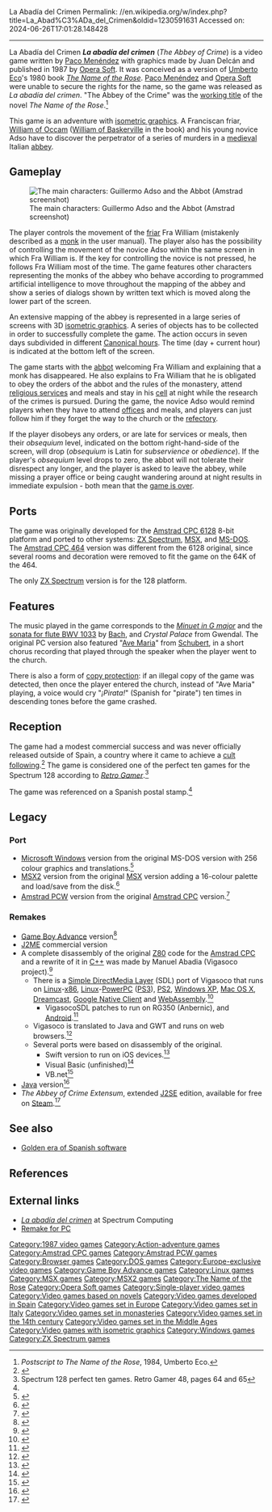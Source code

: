La Abadía del Crimen
Permalink: //en.wikipedia.org/w/index.php?title=La_Abad%C3%ADa_del_Crimen&oldid=1230591631
Accessed on: 2024-06-26T17:01:28.148428



------
La Abadía del Crimen
{{Short description|1987 video game}}
{{Use British English|date=December 2022}}
{{Use dmy dates|date=December 2022}}
{{Infobox video game
|title = La abadía del crimen
|image = La Abadia del Crimen DOS box art.png
|developer = [[Opera Soft]]
|publisher = Opera Soft
|designer = [[Paco Menéndez]]
|artist = [[Juan Delcán]]
|released = 1987
|genre = [[Adventure game|Adventure]]
|modes = [[Single-player video game|Single-player]] 
|platforms = [[Amstrad CPC]], [[MSX]], [[MS-DOS]], [[ZX Spectrum]]
}}
'''''La abadía del crimen''''' (''The Abbey of Crime'') is a video game written by [[Paco Menéndez]] with graphics made by Juan Delcán and published in 1987 by [[Opera Soft]]. It was conceived as a version of [[Umberto Eco]]'s 1980 book ''[[The Name of the Rose]]''. [[Paco Menéndez]] and [[Opera Soft]] were unable to secure the rights for the name, so the game was released as ''La abadía del crimen''. "The Abbey of the Crime" was the [[working title]] of the novel ''The Name of the Rose''.<ref>''Postscript to The Name of the Rose'', 1984, Umberto Eco.</ref>

This game is an adventure with [[isometric graphics]]. A Franciscan friar, [[William of Occam]] ([[William of Baskerville]] in the book) and his young novice Adso have to discover the perpetrator of a series of murders in a [[medieval]] Italian [[abbey]].

==Gameplay==
[[File:La Abadia del Crimen Guillermo Adso y el Abad.jpg|left|thumb|The main characters: Guillermo Adso and the Abbot (Amstrad screenshot)]]

The player controls the movement of the [[friar]] Fra William (mistakenly described as a [[Christian monasticism|monk]] in the user manual). The player also has the possibility of controlling the movement of the novice Adso within the same screen in which Fra William is. If the key for controlling the novice is not pressed, he follows Fra William most of the time. The game features other characters representing the monks of the abbey who behave according to programmed artificial intelligence to move throughout the mapping of the abbey and show a series of dialogs shown by written text which is moved along the lower part of the screen.

An extensive mapping of the abbey is represented in a large series of screens with 3D [[isometric graphics]]. A series of objects has to be collected in order to successfully complete the game. The action occurs in seven days subdivided in different [[Canonical hours]]. The time (day + current hour) is indicated at the bottom left of the screen.

The game starts with the [[abbot]] welcoming Fra William and explaining that a monk has disappeared. He also explains to Fra William that he is obligated to obey the orders of the abbot and the rules of the monastery, attend [[Church service|religious services]] and meals and stay in his [[Monastic cell|cell]] at night while the research of the crimes is pursued. During the game, the novice Adso would remind players when they have to attend [[Liturgy of the Hours|offices]] and meals, and players can just follow him if they forget the way to the church or the [[refectory]].

If the player disobeys any orders, or are late for services or meals, then their ''obsequium'' level, indicated on the bottom right-hand-side of the screen, will drop (''obsequium'' is Latin for ''subservience'' or ''obedience''). If the player's ''obsequium'' level drops to zero, the abbot will not tolerate their disrespect any longer, and the player is asked to leave the abbey, while missing a prayer office or being caught wandering around at night results in immediate expulsion - both mean that the [[game over|game is over]].

==Ports==
The game was originally developed for the [[Amstrad CPC 6128]] 8-bit platform and ported to other systems: [[ZX Spectrum]], [[MSX]], and [[MS-DOS]]. The [[Amstrad CPC 464]] version was different from the 6128 original, since several rooms and decoration were removed to fit the game on the 64K of the 464.

The only [[ZX Spectrum]] version is for the 128 platform.

==Features==
The music played in the game corresponds to the ''[[Minuet in G major, (BWV Anh. 114)|Minuet in G major]]'' and the [[Sonata in C major for flute or recorder and basso continuo|sonata for flute BWV 1033]] by [[Johann Sebastian Bach|Bach]], and ''Crystal Palace'' from Gwendal. The original PC version also featured "[[Ellens dritter Gesang|Ave Maria]]" from [[Franz Schubert|Schubert]], in a short chorus recording that played through the speaker when the player went to the church.

There is also a form of [[copy protection]]: if an illegal copy of the game was detected, then once the player entered the church, instead of "Ave Maria" playing, a voice would cry "''¡Pirata!''" (Spanish for "pirate") ten times in descending tones before the game crashed.

==Reception==
The game had a modest commercial success and was never officially released outside of Spain, a country where it came to achieve a [[cult following]].<ref name="Eldiario">{{cite web|last=Hernández|first=Álvaro|url=https://www.eldiario.es/hojaderouter/La_abadia_del_crimen-Juan_Delcan-Paco_Menendez-videojuego_0_642186348.html|title=Treinta años de 'La abadía del crimen', el Quijote de los videojuegos en España|work=[[eldiario.es]]|publisher=Diario de Prensa Digital S.L.|date=May 11, 2017|access-date=2020-07-17|language=es|archive-url=https://web.archive.org/web/20200610182155/https://www.eldiario.es/hojaderouter/La_abadia_del_crimen-Juan_Delcan-Paco_Menendez-videojuego_0_642186348.html|archive-date=2020-06-10|url-status=live}}</ref> The game is considered one of the perfect ten games for the Spectrum 128 according to ''[[Retro Gamer]]''.<ref>Spectrum 128 perfect ten games. Retro Gamer 48, pages 64 and 65</ref>

The game was referenced on a Spanish postal stamp.<ref name="Eldiario"/>

==Legacy==
===Port===
* [[Microsoft Windows]] version from the original MS-DOS version with 256 colour graphics and translations.<ref>{{cite web|url=http://www.abadiadelcrimen.com/ |title=Remake de la Abadía del Crimen |accessdate=2016-07-23 |url-status=live |archiveurl=https://web.archive.org/web/20160721173443/http://www.abadiadelcrimen.com/ |archivedate=2016-07-21}}</ref>
* [[MSX2]] version from the original [[MSX]] version adding a 16-colour palette and load/save from the disk.<ref>{{Cite web|url=http://msxcartridgeshop.com/VientoSur/abadia/|title=La Abadía del Crimen - Remake MSX2}}</ref>
* [[Amstrad PCW]] version from the original [[Amstrad CPC]] version.<ref>{{cite web|url=http://habisoft.com/abadia/ |title=La Abadía del Crimen (PCW) |accessdate=2013-01-29 |url-status=live |archiveurl=https://web.archive.org/web/20150424113627/http://www.habisoft.com/abadia/ |archivedate=2015-04-24}}</ref>

===Remakes===
* [[Game Boy Advance]] version<ref>{{Cite web |url=http://www.emulatronia.com/parcial/P_A_C_O.zip |title=Parcial |access-date=2016-04-02 |archive-date=2016-03-14 |archive-url=https://web.archive.org/web/20160314081204/http://www.emulatronia.com/parcial/P_A_C_O.zip |url-status=dead}}</ref>
* [[J2ME]] commercial version 
* A complete disassembly of the original [[Z80]] code for the [[Amstrad CPC]] and a rewrite of it in [[C++]] was made by Manuel Abadia (Vigasoco project).<ref>{{cite web|url=http://www.abadiadelcrimen.com/vigasoco.html |title=Vigasoco |accessdate=2007-05-23 |url-status=live |archiveurl=https://web.archive.org/web/20070626043313/http://www.abadiadelcrimen.com/vigasoco.html |archivedate=2007-06-26}}</ref>
** There is a [[Simple DirectMedia Layer]] (SDL) port of Vigasoco that runs on [[Linux]]-[[x86]], [[Linux]]-[[PowerPC]] ([[PS3]]), [[PS2]], [[Windows XP]], [[Mac OS X]], [[Dreamcast]], [[Google Native Client]] and [[WebAssembly]].<ref>{{cite web|url=https://sites.google.com/site/vigasocosdl/ |title=VigasocoSDL |accessdate=2013-12-05 |url-status=live |archiveurl=https://web.archive.org/web/20141024105414/https://sites.google.com/site/vigasocosdl/ |archivedate=2014-10-24}}</ref>
*** VigasocoSDL patches to run on RG350 (Anbernic), and [[Android (operating system)|Android]].<ref>{{Cite web|url=https://github.com/Samuel85/Abbey|title=Abbey|website=[[GitHub]]|date=20 September 2021}}</ref>
** Vigasoco is translated to Java and GWT and runs on web browsers.<ref>{{Cite web|url=https://github.com/ibaca/la-abadia-del-crimen|title=La abadía del crimen|website=[[GitHub]]|date=4 August 2021}}</ref>
** Several ports were based on disassembly of the original.
*** Swift version to run on iOS devices.<ref>{{Cite web|url=https://github.com/jabadiagm/Abadia_IOS|title=Abadia_iOS|website=[[GitHub]]|date=4 August 2021}}</ref>
*** Visual Basic (unfinished)<ref>{{Cite web|url=https://github.com/jabadiagm/AbadiaVb|title = AbadiaVb|website = [[GitHub]]|date = 4 August 2021}}</ref>
*** VB.net<ref>{{Cite web|url=https://github.com/jabadiagm/Abadia.net|title=Abadia.net|website=[[GitHub]]|date=4 August 2021}}</ref>
* [[Java applet|Java]] version<ref>{{cite web|url=http://www.abadiadelcrimen.com/guillian/java/ |title=La Abadía del Crimen |accessdate=2010-03-17 |url-status=live |archiveurl=https://web.archive.org/web/20100323083750/http://abadiadelcrimen.com/guillian/java/ |archivedate=2010-03-23}}</ref>
* ''The Abbey of Crime Extensum'', extended [[J2SE]] edition, available for free on [[Steam (service)|Steam]].<ref>{{cite web|url=http://abadiadelcrimenextensum.com/ |title=La Abadía del Crimen Extensum |accessdate=2016-04-02 |url-status=dead |archiveurl=https://web.archive.org/web/20160405133746/http://www.abadiadelcrimenextensum.com/ |archivedate=2016-04-05}}</ref>

==See also==
* [[Golden era of Spanish software]]

== References ==
{{reflist}}

==External links==
* [https://spectrumcomputing.co.uk/entry/47/ZX-Spectrum/La_Abadia_del_Crimen ''La abadía del crimen''] at Spectrum Computing
* [http://abadiadelcrimen.com Remake for PC] {{Webarchive|url=https://web.archive.org/web/20070510122933/http://www.abadiadelcrimen.com/ |date=10 May 2007}} {{in lang|es}}

{{The Name of the Rose}}

{{DEFAULTSORT:Abadia del crimen, La}}
[[Category:1987 video games]]
[[Category:Action-adventure games]]
[[Category:Amstrad CPC games]]
[[Category:Amstrad PCW games]]
[[Category:Browser games]]
[[Category:DOS games]]
[[Category:Europe-exclusive video games]]
[[Category:Game Boy Advance games]]
[[Category:Linux games]]
[[Category:MSX games]]
[[Category:MSX2 games]]
[[Category:The Name of the Rose]]
[[Category:Opera Soft games]]
[[Category:Single-player video games]]
[[Category:Video games based on novels]]
[[Category:Video games developed in Spain]]
[[Category:Video games set in Europe]]
[[Category:Video games set in Italy]]
[[Category:Video games set in monasteries]]
[[Category:Video games set in the 14th century]]
[[Category:Video games set in the Middle Ages]]
[[Category:Video games with isometric graphics]]
[[Category:Windows games]]
[[Category:ZX Spectrum games]]